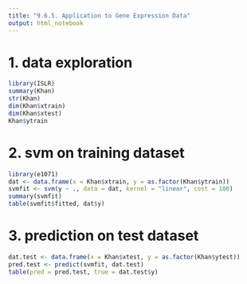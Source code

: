 ```yaml
---
title: "9.6.5. Application to Gene Expression Data"
output: html_notebook
---
```


# 1. data exploration
```r
library(ISLR)
summary(Khan)
str(Khan)
dim(Khan$xtrain)
dim(Khan$xtest)
Khan$ytrain
```
# 2. svm on training dataset
```r
library(e1071)
dat <- data.frame(x = Khan$xtrain, y = as.factor(Khan$ytrain))
svmfit <- svm(y ~ ., data = dat, kernel = "linear", cost = 100)
summary(svmfit)
table(svmfit$fitted, dat$y)
```
# 3. prediction on test dataset
```r
dat.test <- data.frame(x = Khan$xtest, y = as.factor(Khan$ytest))
pred.test <- predict(svmfit, dat.test)
table(pred = pred.test, true = dat.test$y)
```
